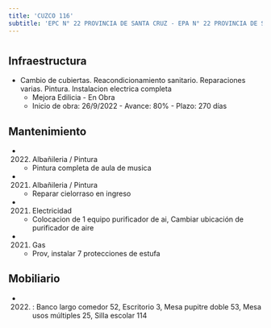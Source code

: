 ```yaml
---
title: 'CUZCO 116'
subtitle: 'EPC N° 22 PROVINCIA DE SANTA CRUZ - EPA N° 22 PROVINCIA DE SANTA CRUZ - JIN B (EPCJC 22/18°)'
---
```


#
## Infraestructura

* Cambio de cubiertas. Reacondicionamiento sanitario. Reparaciones varias. Pintura. Instalacion electrica completa 
    + Mejora Edilicia - En Obra 
    + Inicio de obra: 26/9/2022 - Avance: 80% - Plazo: 270 días 






## Mantenimiento

*  (2022) Albañileria / Pintura 
    + Pintura completa de aula de musica

*  (2021) Albañileria / Pintura 
    + Reparar cielorraso en ingreso

*  (2021) Electricidad 
    + Colocacion de 1 equipo purificador de ai, Cambiar ubicación de purificador de aire

*  (2021) Gas 
    + Prov, instalar 7 protecciones de estufa





## Mobiliario

*  (2022) : Banco largo comedor 52, Escritorio 3, Mesa pupitre doble 53, Mesa usos múltiples 25, Silla escolar 114 



